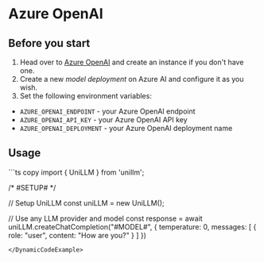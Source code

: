 
# Azure OpenAI

## Before you start

1. Head over to [Azure OpenAI](https://portal.azure.com/#view/Microsoft_Azure_ProjectOxford/CognitiveServicesHub/~/OpenAI) and create an instance if you don't have one.
2. Create a new *model deployment* on Azure AI and configure it as you wish.
3. Set the following environment variables: 
  - `AZURE_OPENAI_ENDPOINT`   - your Azure OpenAI endpoint
  - `AZURE_OPENAI_API_KEY`    - your Azure OpenAI API key
  - `AZURE_OPENAI_DEPLOYMENT` - your Azure OpenAI deployment name

## Usage

<DynamicCodeExample defaultLLM="azure/openai" allowedProvider="azure">
```ts copy
import { UniLLM } from 'unillm';

/*
  #SETUP#
*/

// Setup UniLLM
const uniLLM = new UniLLM();

// Use any LLM provider and model
const response = await uniLLM.createChatCompletion("#MODEL#", {
  temperature: 0,
  messages: [
    {
      role: "user",
      content: "How are you?"
    }
  ]
})
```
</DynamicCodeExample>